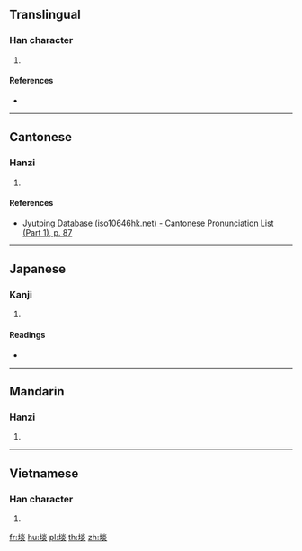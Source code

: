 ==Translingual==

===Han character===
{{Han char|rn=32|rad=土|as=08|sn=11|four=49189|canj=GFF|ids=⿰土炎}}

# {{defn|Han|sort=土08}}

====References====
* {{Han ref|kx=0230.410|dkj=05180|dj=0467.020|hdz=10458.010|uh=57EE|ud=22510|bh=D4BC|bd=54460}}

----

==Cantonese==

===Hanzi===
{{yue-hanzi|jyut=[[taam3]]|y=taam3}}

# {{defn|lang=yue|sort=土08}}

====References====
* [http://www.iso10646hk.net/jp/document/download.jsp Jyutping Database (iso10646hk.net) - Cantonese Pronunciation List (Part 1), p. 87]

----

==Japanese==

===Kanji===
{{ja-kanji|grade=|rs=土08}}

# {{defn|lang=ja|sort=土08}}

====Readings====
* {{ja-readings|on=[[たん]] (tan)|kun=}}

----

==Mandarin==

===Hanzi===
{{cmn-hanzi|pin=[[tàn]] ([[tan4]])|wg=t'an<sup>4</sup>}}

# {{defn|lang=cmn|sort=土08}}

----

==Vietnamese==

===Han character===
{{vi-hantu|[[vịm]]|rs=土08}}

# {{defn|lang=vi|sort=土08}}

[[fr:埮]]
[[hu:埮]]
[[pl:埮]]
[[th:埮]]
[[zh:埮]]